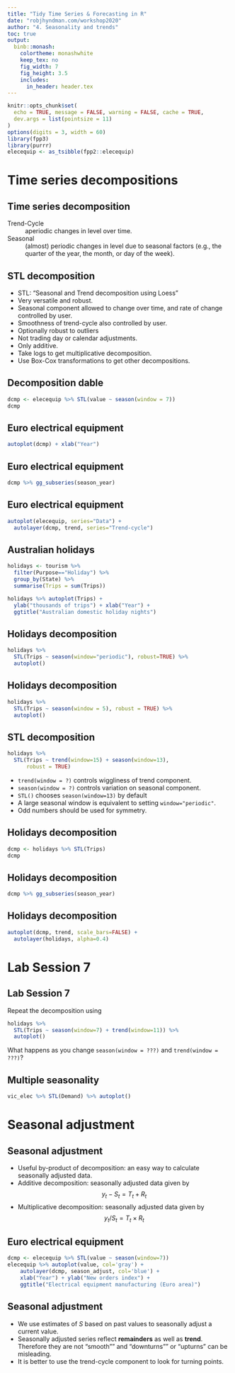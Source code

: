 ```yaml
---
title: "Tidy Time Series & Forecasting in R"
date: "robjhyndman.com/workshop2020"
author: "4. Seasonality and trends"
toc: true
output:
  binb::monash:
    colortheme: monashwhite
    keep_tex: no
    fig_width: 7
    fig_height: 3.5
    includes:
      in_header: header.tex
---
```


```r
knitr::opts_chunk$set(
  echo = TRUE, message = FALSE, warning = FALSE, cache = TRUE,
  dev.args = list(pointsize = 11)
)
options(digits = 3, width = 60)
library(fpp3)
library(purrr)
elecequip <- as_tsibble(fpp2::elecequip)
```


# Time series decompositions

## Time series decomposition

Trend-Cycle
: aperiodic changes in level over time.

Seasonal
: (almost) periodic changes in level due to seasonal factors (e.g., the quarter of the year, the month, or day of the week).

\begin{block}{Additive decomposition}\vspace*{-0.3cm}
\[ y_t = S_t + T_t + R_t \]
\end{block}
\begin{tabular}{@{}llp{8cm}@{}}
where & $y_t=$ & data at period $t$ \\
      & $T_t=$ & trend-cycle component at period $t$\\
      & $S_t=$ & seasonal component at period $t$ \\
      & $R_t=$ & remainder component at period $t$
\end{tabular}


## STL decomposition

\fontsize{13}{14}\sf

  *  STL: "Seasonal and Trend decomposition using Loess"
  *  Very versatile and robust.
  *  Seasonal component allowed to change over time, and rate of change controlled by user.
  *  Smoothness of trend-cycle also controlled by user.
  *  Optionally robust to outliers
  *  Not trading day or calendar adjustments.
  *  Only additive.
  *  Take logs to get multiplicative decomposition.
  *  Use Box-Cox transformations to get other decompositions.


## Decomposition dable

\fontsize{10}{11}\sf

```r
dcmp <- elecequip %>% STL(value ~ season(window = 7))
dcmp
```

## Euro electrical equipment

\fontsize{11}{14}\sf

```r
autoplot(dcmp) + xlab("Year")
```

## Euro electrical equipment

```r
dcmp %>% gg_subseries(season_year)
```

## Euro electrical equipment

\fontsize{10}{13}\sf

```r
autoplot(elecequip, series="Data") +
  autolayer(dcmp, trend, series="Trend-cycle")
```

## Australian holidays
\fontsize{9}{10}\sf

```r
holidays <- tourism %>%
  filter(Purpose=="Holiday") %>%
  group_by(State) %>%
  summarise(Trips = sum(Trips))
```

```r
holidays %>% autoplot(Trips) +
  ylab("thousands of trips") + xlab("Year") +
  ggtitle("Australian domestic holiday nights")
```

## Holidays decomposition
\fontsize{9}{10}\sf

```r
holidays %>%
  STL(Trips ~ season(window="periodic"), robust=TRUE) %>%
  autoplot()
```

## Holidays decomposition
\fontsize{9}{10}\sf

```r
holidays %>%
  STL(Trips ~ season(window = 5), robust = TRUE) %>%
  autoplot()
```

## STL decomposition
\fontsize{11}{13}\sf

```r
holidays %>%
  STL(Trips ~ trend(window=15) + season(window=13),
      robust = TRUE)
```

\fontsize{14}{16}\sf

  *  `trend(window = ?)` controls wiggliness of trend component.
  *  `season(window = ?)` controls variation on seasonal component.
  * `STL()` chooses `season(window=13)` by default
  * A large seasonal window is equivalent to setting `window="periodic"`.
  * Odd numbers should be used for symmetry.

## Holidays decomposition
\fontsize{9}{10}\sf

```r
dcmp <- holidays %>% STL(Trips)
dcmp
```

## Holidays decomposition
\fontsize{9}{10}\sf

```r
dcmp %>% gg_subseries(season_year)
```

## Holidays decomposition
\fontsize{9}{10}\sf

```r
autoplot(dcmp, trend, scale_bars=FALSE) +
  autolayer(holidays, alpha=0.4)
```

# Lab Session 7

## Lab Session 7

Repeat the decomposition using

\fontsize{11}{14}\sf

```r
holidays %>%
  STL(Trips ~ season(window=7) + trend(window=11)) %>%
  autoplot()
```

\fontsize{14}{15}\sf
What happens as you change `season(window = ???)` and `trend(window = ???)`?

## Multiple seasonality

```r
vic_elec %>% STL(Demand) %>% autoplot()
```

# Seasonal adjustment

## Seasonal adjustment

  *  Useful by-product of decomposition:  an easy way to calculate seasonally adjusted data.
  *  Additive decomposition: seasonally adjusted data given by
$$y_t - S_t = T_t + R_t$$
  *  Multiplicative decomposition: seasonally adjusted data given by
$$y_t / S_t = T_t \times R_t$$

## Euro electrical equipment

\fontsize{11}{12}\sf

```r
dcmp <- elecequip %>% STL(value ~ season(window=7))
elecequip %>% autoplot(value, col='gray') +
    autolayer(dcmp, season_adjust, col='blue') +
    xlab("Year") + ylab("New orders index") +
    ggtitle("Electrical equipment manufacturing (Euro area)")
```

## Seasonal adjustment

  * We use estimates of $S$ based on past values to seasonally adjust a current value.
  *  Seasonally adjusted  series reflect **remainders** as well as **trend**. Therefore they are not "smooth"" and "downturns"" or "upturns" can be misleading.
  *  It is better to use the trend-cycle component to look for turning points.
